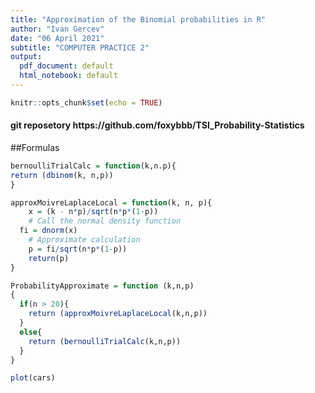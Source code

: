 ```yaml
---
title: "Approximation of the Binomial probabilities in R"
author: "Ivan Gercev"
date: "06 April 2021"
subtitle: "COMPUTER PRACTICE 2"
output: 
  pdf_document: default
  html_notebook: default
---
```

```r
knitr::opts_chunk$set(echo = TRUE)
```
#### git reposetory https://github.com/foxybbb/TSI_Probability-Statistics
##Formulas

```r
bernoulliTrialCalc = function(k,n.p){
return (dbinom(k, n,p))
}
```


```r
approxMoivreLaplaceLocal = function(k, n, p){
	x = (k - n*p)/sqrt(n*p*(1-p))
	# Call the normal density function
  fi = dnorm(x)
	# Approximate calculation
	p = fi/sqrt(n*p*(1-p))
	return(p)
}


```

```r
ProbabilityApproximate = function (k,n,p)
{
  if(n > 20){
    return (approxMoivreLaplaceLocal(k,n,p))
  }
  else{
    return (bernoulliTrialCalc(k,n,p))
  }
}
```


```r
plot(cars)
```
